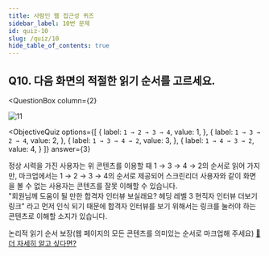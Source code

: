 ```yaml
---
title: 사람인 웹 접근성 퀴즈
sidebar_label: 10번 문제
id: quiz-10
slug: /quiz/10
hide_table_of_contents: true
---
```


## Q10. 다음 화면의 적절한 읽기 순서를 고르세요. 


<QuestionBox
  column={2}
>

![11](/img/a11y/quiz-dir.jpg)

</QuestionBox>


<ObjectiveQuiz
  options={[
    {
      label: `1 → 2 → 3 → 4`,
      value: 1,
    },
    {
      label: `1 → 3 → 2 → 4`,
      value: 2,
    },
    {
      label: `1 → 3 → 4 → 2`,
      value: 3,
    },
    {
      label: `1 → 4 → 3 → 2`,
      value: 4,
    }
  ]}
  answer={3}
> 
  <Correct>
    <p>정상 시력을 가진 사용자는 위 콘텐츠를 이용할 때 1 → 3 → 4 → 2의 순서로 읽어 가지만, 마크업에서는 1 → 2 → 3 → 4의 순서로 제공되어 스크린리더 사용자와 같이 화면을 볼 수 없는 사용자는 콘텐츠를 잘못 이해할 수 있습니다.<br />
     "회원님께 도움이 될 만한 합격자 인터뷰 보실래요? 헤딩 레벨 3 현직자 인터뷰 더보기 링크" 라고 먼저 인식 되기 때문에 합격자 인터뷰를 보기 위해서는 링크를 눌러야 하는 콘텐츠로 이해할 소지가 있습니다.
    </p>
  </Correct>
  논리적 읽기 순서 보장(웹 페이지의 모든 콘텐츠를 의미있는 순서로 마크업해 주세요)
  <a href="https://sri-fe1.notion.site/f6b99493d397429b8ab64e4aca5189f4">
    🔎 더 자세히 알고 싶다면?
  </a>
  
</ObjectiveQuiz>
